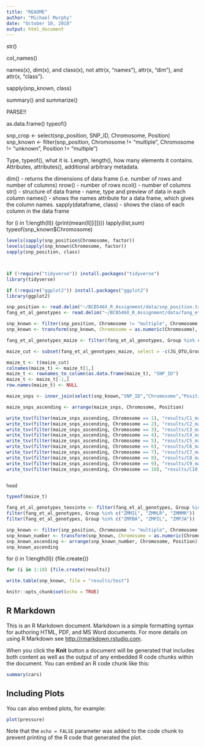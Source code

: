 ```yaml
---
title: "README"
author: "Michael Murphy"
date: "October 10, 2018"
output: html_document
---
```


str()

col_names()

names(x), dim(x), and class(x), not attr(x, "names"), attr(x, "dim"), and attr(x, "class").

sapply(snp_known, class)

summary() and summarize()

PARSE!!

as.data.frame()
typeof()

snp_crop <- select(snp_position, SNP_ID, Chromosome, Position)
snp_known <- filter(snp_position, Chromosome != "multiple", Chromosome != "unknown", Position != "multiple")


Type, typeof(), what it is.
Length, length(), how many elements it contains.
Attributes, attributes(), additional arbitrary metadata.


dim() - returns the dimensions of data frame (i.e. number of rows and number of columns)
nrow() - number of rows
ncol() - number of columns
str() - structure of data frame - name, type and preview of data in each column
names() - shows the names attribute for a data frame, which gives the column names.
sapply(dataframe, class) - shows the class of each column in the data frame

for (i in 1:length(ll)) {print(mean(ll[[i]]))}
lapply(list,sum)
typeof(snp_known$Chromosome)

```r


levels(sapply(snp_position$Chromosome, factor))
levels(sapply(snp_known$Chromosome, factor))
sapply(snp_position, class)




```

```r
if (!require("tidyverse")) install.packages("tidyverse")
library(tidyverse)

if (!require("ggplot2")) install.packages("ggplot2")
library(ggplot2)
```


```r
snp_position <- read.delim("~/BCB546X_R_Assignment/data/snp_position.txt", stringsAsFactors=FALSE)
fang_et_al_genotypes <- read.delim("~/BCB546X_R_Assignment/data/fang_et_al_genotypes.txt")

snp_known <- filter(snp_position, Chromosome != "multiple", Chromosome != "unknown", Position != "multiple")
snp_known <- transform(snp_known, Chromosome = as.numeric(Chromosome), Position = as.numeric(Position))

fang_et_al_genotypes_maize <- filter(fang_et_al_genotypes, Group %in% c("ZMMIL", "ZMMLR", "ZMMMR"))

maize_cut <- subset(fang_et_al_genotypes_maize, select = -c(JG_OTU,Group))

maize_t <- t(maize_cut)
colnames(maize_t) <- maize_t[1,]
maize_t <- rownames_to_column(as.data.frame(maize_t), "SNP_ID")
maize_t <- maize_t[-1,]
row.names(maize_t) <- NULL

maize_snps <- inner_join(select(snp_known,"SNP_ID","Chromosome","Position"),maize_t,by = "SNP_ID")

maize_snps_ascending <- arrange(maize_snps, Chromosome, Position)

write_tsv(filter(maize_snps_ascending, Chromosome == 1), "results/C1_maize_ascending.txt")
write_tsv(filter(maize_snps_ascending, Chromosome == 2), "results/C2_maize_ascending.txt")
write_tsv(filter(maize_snps_ascending, Chromosome == 3), "results/C3_maize_ascending.txt")
write_tsv(filter(maize_snps_ascending, Chromosome == 4), "results/C4_maize_ascending.txt")
write_tsv(filter(maize_snps_ascending, Chromosome == 5), "results/C5_maize_ascending.txt")
write_tsv(filter(maize_snps_ascending, Chromosome == 6), "results/C6_maize_ascending.txt")
write_tsv(filter(maize_snps_ascending, Chromosome == 7), "results/C7_maize_ascending.txt")
write_tsv(filter(maize_snps_ascending, Chromosome == 8), "results/C8_maize_ascending.txt")
write_tsv(filter(maize_snps_ascending, Chromosome == 9), "results/C9_maize_ascending.txt")
write_tsv(filter(maize_snps_ascending, Chromosome == 10), "results/C10_maize_ascending.txt")


head


```


```r


typeof(maize_t)

fang_et_al_genotypes_teosinte <- filter(fang_et_al_genotypes, Group %in% c("ZMPBA", "ZMPIL", "ZMPJA"))
filter(fang_et_al_genotypes, Group %in% c("ZMMIL", "ZMMLR", "ZMMMR"))
filter(fang_et_al_genotypes, Group %in% c("ZMPBA", "ZMPIL", "ZMPJA"))

snp_known <- filter(snp_position, Chromosome != "multiple", Chromosome != "unknown", Position != "multiple")
snp_known_number <- transform(snp_known, Chromosome = as.numeric(Chromosome), Position = as.numeric(Position))
snp_known_ascending <- arrange(snp_known_number, Chromosome, Position)
snp_known_ascending
```


for (i in 1:length(ll)) {file.create()}

```r
for (i in 1:10) {file.create(results)}
```


```r
write.table(snp_known, file = "results/test")
```


```r
knitr::opts_chunk$set(echo = TRUE)
```

## R Markdown

This is an R Markdown document. Markdown is a simple formatting syntax for authoring HTML, PDF, and MS Word documents. For more details on using R Markdown see <http://rmarkdown.rstudio.com>.

When you click the **Knit** button a document will be generated that includes both content as well as the output of any embedded R code chunks within the document. You can embed an R code chunk like this:

```r
summary(cars)
```

## Including Plots

You can also embed plots, for example:

```r
plot(pressure)
```

Note that the `echo = FALSE` parameter was added to the code chunk to prevent printing of the R code that generated the plot.

